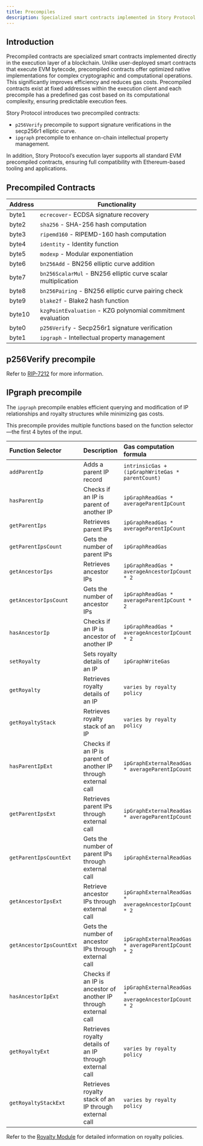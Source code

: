 ```yaml
---
title: Precompiles
description: Specialized smart contracts implemented in Story Protocol's execution layer
---
```


## Introduction

Precompiled contracts are specialized smart contracts implemented directly in the execution layer of a blockchain. Unlike user-deployed smart contracts that execute EVM bytecode, precompiled contracts offer optimized native implementations for complex cryptographic and computational operations. This significantly improves efficiency and reduces gas costs. Precompiled contracts exist at fixed addresses within the execution client and each precompile has a predefined gas cost based on its computational complexity, ensuring predictable execution fees.

Story Protocol introduces two precompiled contracts:

- `p256Verify` precompile to support signature verifications in the secp256r1 elliptic curve.
- `ipgraph` precompile to enhance on-chain intellectual property management.

In addition, Story Protocol’s execution layer supports all standard EVM precompiled contracts, ensuring full compatibility with Ethereum-based tooling and applications.

## Precompiled Contracts

| Address | Functionality                                                 |
| ------- | ------------------------------------------------------------- |
| byte1   | `ecrecover`- ECDSA signature recovery                         |
| byte2   | `sha256` - SHA-256 hash computation                           |
| byte3   | `ripemd160` - RIPEMD-160 hash computation                     |
| byte4   | `identity` - Identity function                                |
| byte5   | `modexp` - Modular exponentiation                             |
| byte6   | `bn256Add` - BN256 elliptic curve addition                    |
| byte7   | `bn256ScalarMul` - BN256 elliptic curve scalar multiplication |
| byte8   | `bn256Pairing` - BN256 elliptic curve pairing check           |
| byte9   | `blake2f` - Blake2 hash function                              |
| byte10  | `kzgPointEvaluation` - KZG polynomial commitment evaluation   |
| byte0   | `p256Verify` - Secp256r1 signature verification               |
| byte1   | `ipgraph` - Intellectual property management                  |

## p256Verify precompile

Refer to [RIP-7212](https://github.com/ethereum/RIPs/blob/master/RIPS/rip-7212.md) for more information.

## IPgraph precompile

The `ipgraph` precompile enables efficient querying and modification of IP relationships and royalty structures while minimizing gas costs.

This precompile provides multiple functions based on the function selector—the first 4 bytes of the input.

| Function Selector        | Description                                                     | Gas computation formula                               | Gas Cost                           |
| :----------------------- | :-------------------------------------------------------------- | :---------------------------------------------------- | :--------------------------------- |
| `addParentIp`            | Adds a parent IP record                                         | `intrinsicGas + (ipGraphWriteGas * parentCount)`      | Larger than 1100                   |
| `hasParentIp`            | Checks if an IP is parent of another IP                         | `ipGraphReadGas * averageParentIpCount`               | 40                                 |
| `getParentIps`           | Retrieves parent IPs                                            | `ipGraphReadGas * averageParentIpCount`               | 40                                 |
| `getParentIpsCount`      | Gets the number of parent IPs                                   | `ipGraphReadGas`                                      | 10                                 |
| `getAncestorIps`         | Retrieves ancestor IPs                                          | `ipGraphReadGas * averageAncestorIpCount * 2`         | 600                                |
| `getAncestorIpsCount`    | Gets the number of ancestor IPs                                 | `ipGraphReadGas * averageParentIpCount * 2`           | 80                                 |
| `hasAncestorIp`          | Checks if an IP is ancestor of another IP                       | `ipGraphReadGas * averageAncestorIpCount * 2`         | 600                                |
| `setRoyalty`             | Sets royalty details of an IP                                   | `ipGraphWriteGas`                                     | 1000                               |
| `getRoyalty`             | Retrieves royalty details of an IP                              | `varies by royalty policy`                            | LAP:900, LRP:620, other:1000       |
| `getRoyaltyStack`        | Retrieves royalty stack of an IP                                | `varies by royalty policy`                            | LAP:50, LRP: 600, other:1000       |
| `hasParentIpExt`         | Checks if an IP is parent of another IP through external call   | `ipGraphExternalReadGas * averageParentIpCount`       | 8400                               |
| `getParentIpsExt`        | Retrieves parent IPs through external call                      | `ipGraphExternalReadGas * averageParentIpCount`       | 8400                               |
| `getParentIpsCountExt`   | Gets the number of parent IPs through external call             | `ipGraphExternalReadGas`                              | 2100                               |
| `getAncestorIpsExt`      | Retrieve ancestor IPs through external call                     | `ipGraphExternalReadGas * averageAncestorIpCount * 2` | 126000                             |
| `getAncestorIpsCountExt` | Gets the number of ancestor IPs through external call           | `ipGraphExternalReadGas * averageParentIpCount * 2`   | 16800                              |
| `hasAncestorIpExt`       | Checks if an IP is ancestor of another IP through external call | `ipGraphExternalReadGas * averageAncestorIpCount * 2` | 126000                             |
| `getRoyaltyExt`          | Retrieves royalty details of an IP through external call        | `varies by royalty policy`                            | LAP:189000, LRP:130200, other:1000 |
| `getRoyaltyStackExt`     | Retrieves royalty stack of an IP through external call          | `varies by royalty policy`                            | LAP:10500, LRP:126000, other:1000  |

Refer to the [Royalty Module](/concepts/royalty-module) for detailed information on royalty policies.
